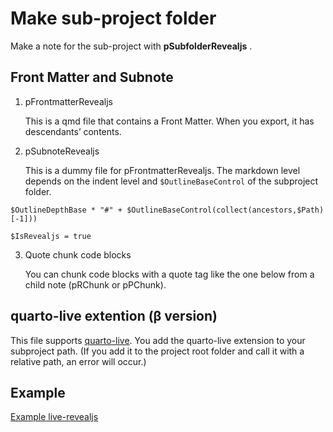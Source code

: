 

# Make sub-project folder {#sec-make-revealjs-subproject }

Make a note for the sub-project with **pSubfolderRevealjs** .






## Front Matter and Subnote



1. pFrontmatterRevealjs

    
    This is a qmd file that contains a Front Matter. When you export, it has descendants' contents.


2. pSubnoteRevealjs

    This is a dummy file for pFrontmatterRevealjs. The markdown level depends on the indent level and `$OutlineBaseControl` of the subproject folder.

```
$OutlineDepthBase * "#" + $OutlineBaseControl(collect(ancestors,$Path)[-1]))
```

 
`$IsRevealjs = true`


3. Quote chunk code blocks

    You can chunk code blocks with a quote tag like the one below from a child note (pRChunk or pPChunk).
    <Lang:chunknotename>
 







## quarto-live extention (β version)

This file supports [quarto-live](https://r-wasm.github.io/quarto-live/).
You add the quarto-live extension to your subproject path.
(If you add it to the project root folder and call it with a relative path, an error will occur.)







## Example


[Example live-revealjs](https://fryagbye.quarto.pub/quarto-presentations/#/title-slide)








